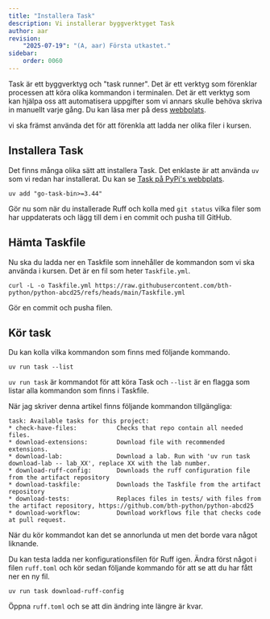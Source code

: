 ```yaml
---
title: "Installera Task" 
description: Vi installerar byggverktyget Task 
author: aar
revision:
    "2025-07-19": "(A, aar) Första utkastet."
sidebar:
    order: 0060
---
```



Task är ett byggverktyg och "task runner". Det är ett verktyg som förenklar processen att köra olika kommandon i terminalen. Det är ett verktyg som kan hjälpa oss att automatisera uppgifter som vi annars skulle behöva skriva in manuellt varje gång. Du kan läsa mer på dess [webbplats](https://taskfile.dev/).

vi ska främst använda det för att förenkla att ladda ner olika filer i kursen.

## Installera Task

Det finns många olika sätt att installera Task. Det enklaste är att använda `uv` som vi redan har installerat. Du kan se [Task på PyPi's webbplats](https://pypi.org/project/task/).

```console title="Installera Task med uv."
uv add "go-task-bin>=3.44"
```

Gör nu som när du installerade Ruff och kolla med `git status` vilka filer som har uppdaterats och lägg till dem i en commit och pusha till GitHub.



## Hämta Taskfile

Nu ska du ladda ner en Taskfile som innehåller de kommandon som vi ska använda i kursen. Det är en fil som heter `Taskfile.yml`.

```console title="Ladda ner Taskfile."	
curl -L -o Taskfile.yml https://raw.githubusercontent.com/bth-python/python-abcd25/refs/heads/main/Taskfile.yml
```

Gör en commit och pusha filen.



## Kör task

Du kan kolla vilka kommandon som finns med följande kommando.

```console title="Lista kommandon i Taskfile."
uv run task --list
```

`uv run task` är kommandot för att köra Task och `--list` är en flagga som listar alla kommandon som finns i Taskfile.

När jag skriver denna artikel finns följande kommandon tillgängliga:

```
task: Available tasks for this project:
* check-have-files:           Checks that repo contain all needed files.
* download-extensions:        Download file with recommended extensions.
* download-lab:               Download a lab. Run with 'uv run task download-lab -- lab_XX', replace XX with the lab number.
* download-ruff-config:       Downloads the ruff configuration file from the artifact repository
* download-taskfile:          Downloads the Taskfile from the artifact repository
* download-tests:             Replaces files in tests/ with files from the artifact repository, https://github.com/bth-python/python-abcd25
* download-workflow:          Download workflows file that checks code at pull request.
```

När du kör kommandot kan det se annorlunda ut men det borde vara något liknande.

Du kan testa ladda ner konfigurationsfilen för Ruff igen. Ändra först något i filen `ruff.toml` och kör sedan följande kommando för att se att du har fått ner en ny fil.

```console title="Ladda ner ruff.toml."
uv run task download-ruff-config
```

Öppna `ruff.toml` och se att din ändring inte längre är kvar.

